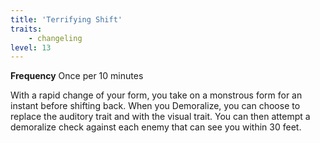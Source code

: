 ```yaml
---
title: 'Terrifying Shift'
traits:
    - changeling
level: 13
---
```


**Frequency** Once per 10 minutes

With a rapid change of your form, you take on a monstrous form for an instant before shifting back. When you Demoralize, you can choose to replace the auditory trait and with the visual trait. You can then attempt a demoralize check against each enemy that can see you within 30 feet.